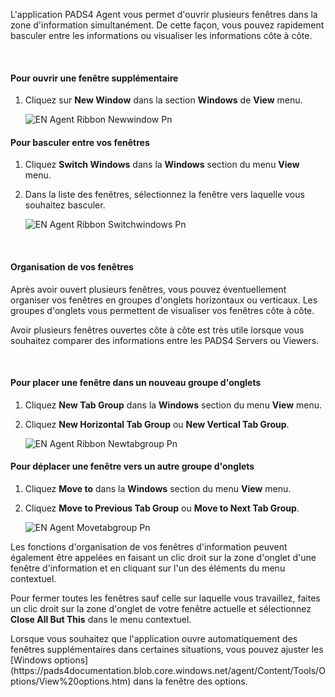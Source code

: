 L'application PADS4 Agent vous permet d'ouvrir plusieurs fenêtres dans la zone d'information simultanément. De cette façon, vous pouvez rapidement basculer entre les informations ou visualiser les informations côte à côte.

 

#### **Pour ouvrir une fenêtre supplémentaire**

1. Cliquez sur **New Window** dans la section **Windows** de **View** menu.

   ![EN Agent Ribbon Newwindow Pn](/images/digital-signage/windows-applications/agent/advanced-features/EN-Agent-Ribbon-Newwindow.png)

#### **Pour basculer entre vos fenêtres**

1. Cliquez **Switch Windows** dans la **Windows** section du menu **View** menu.
2. Dans la liste des fenêtres, sélectionnez la fenêtre vers laquelle vous souhaitez basculer.

   ![EN Agent Ribbon Switchwindows Pn](/images/digital-signage/windows-applications/agent/advanced-features/EN-Agent-Ribbon-Switchwindows.png)

 

#### **Organisation de vos fenêtres**

Après avoir ouvert plusieurs fenêtres, vous pouvez éventuellement organiser vos fenêtres en groupes d'onglets horizontaux ou verticaux. Les groupes d'onglets vous permettent de visualiser vos fenêtres côte à côte.

<Tip>
  Avoir plusieurs fenêtres ouvertes côte à côte est très utile lorsque vous souhaitez comparer des informations entre les PADS4 Servers ou Viewers.
</Tip>

 

#### **Pour placer une fenêtre dans un nouveau groupe d'onglets**

1. Cliquez **New Tab Group** dans la **Windows** section du menu **View** menu.
2. Cliquez **New Horizontal Tab Group** ou **New Vertical Tab Group**.

   ![EN Agent Ribbon Newtabgroup Pn](/images/digital-signage/windows-applications/agent/advanced-features/EN-Agent-Ribbon-Newtabgroup.png)

#### **Pour déplacer une fenêtre vers un autre groupe d'onglets**

1. Cliquez **Move to** dans la **Windows** section du menu **View** menu.
2. Cliquez **Move to Previous Tab Group** ou **Move to Next Tab Group**.

   ![EN Agent Movetabgroup Pn](/images/digital-signage/windows-applications/agent/advanced-features/EN-Agent-Movetabgroup.png)

<Tip>
  Les fonctions d'organisation de vos fenêtres d'information peuvent également être appelées en faisant un clic droit sur la zone d'onglet d'une fenêtre d'information et en cliquant sur l'un des éléments du menu contextuel.

  Pour fermer toutes les fenêtres sauf celle sur laquelle vous travaillez, faites un clic droit sur la zone d'onglet de votre fenêtre actuelle et sélectionnez **Close All But This** dans le menu contextuel.
</Tip>

<Tip>
  Lorsque vous souhaitez que l'application ouvre automatiquement des fenêtres supplémentaires dans certaines situations, vous pouvez ajuster les [Windows options](https://pads4documentation.blob.core.windows.net/agent/Content/Tools/Options/View%20options.htm) dans la fenêtre des options.
</Tip>
